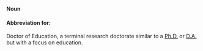 '''Noun'''

====Abbreviation for:====

Doctor of Education, a terminal research doctorate similar to a [[Ph.D.]] or [[D.A.]] but with a focus on education.